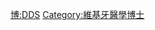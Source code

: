 {{Userbox
  |border-c = #8888FF
  |border-s = 1
  |id-c     = #8888FF
  |id-s     = 12
  |id-fc    = #000000
  |info-c   = #EEEEFF
  |info-s   = 10
  |info-fc  = #000000
  |id       = D.D.S.
  |info     = 這個用戶擁有[[:Category:維基牙醫學博士|牙醫學博士]]學位。
}}
<includeonly> [[Category:維基牙醫學博士|{{PAGENAME}}]] </includeonly>
<noinclude> [[Category:學位用戶框模板|博:DDS]][[Category:維基牙醫學博士]] 
</noinclude>